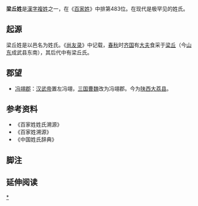 {{姓氏
|姓氏=梁丘
|拼音=Liángqiū
|注音={{Pinyin2zhuyin|Liáng}}{{Pinyin2zhuyin|qiū}}
|中国大陆=Liangqiu
|台湾=
|香港=
|澳门=
|新加坡=
|马来西亚=
|越南=Lương Khâu
|韩国=
|反切=
|同音字=
|堂号=
|郡望=
}}
'''梁丘姓'''是[[漢字姓氏|漢字]][[複姓|複姓]]之一，在《[[百家姓|百家姓]]》中排第483位。在现代是极罕见的姓氏。

== 起源 ==
梁丘姓是以邑名为姓氏。《[[尚友录|尚友录]]》中记载，[[春秋|春秋]]时[[齐国|齐国]]有[[大夫|大夫]]食采于[[梁丘|梁丘]]（今[[山东|山东]]成武县东南），其后代中有梁丘氏。

== 郡望 ==
*[[冯翊郡|冯翊郡]]：[[汉武帝|汉武帝]]置左冯翊，[[三国|三国]][[曹魏|曹魏]]改为冯翊郡。今为[[陕西|陕西]][[大荔县|大荔县]]。

== 参考资料 ==
{{Reflist|2}}
*《百家姓姓氏溯源》
*《百家姓溯源》
*《中国姓氏辞典》

==脚注==
<references group="注释"/>

== 延伸阅读 ==
{{Wikisource further reading}}

{{DEFAULTSORT:Liangqiu梁丘姓}}

[[Category:梁丘姓|*]]